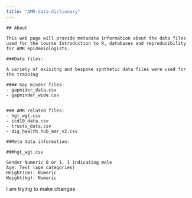 ```yaml
---
title: "AMR-data-dictionary"
---
```


```         
## About  

This web page will provide metadata information about the data files used for the course Introduction to R, databases and reproducibility for AMR epidemiologists.
```

```         
###Data files: 

A variety of exisitng and bespoke synthetic data files were used for the training

#### Gap minder files: 
- gapmider_data.csv 
- gapminder_wide.csv


### AMR related files:
- hgt_wgt.csv 
- icd10_data.csv 
- trusts_data.csv
- dig_health_hub_amr_v2.csv

##Meta data information:

###hgt_wgt.csv

Gender Numeric 0 or 1, 1 indicating male
Age: Text (age categories)
Height(cm): Numeric
Weight(kg): Numeric
```

I am trying to make changes\
